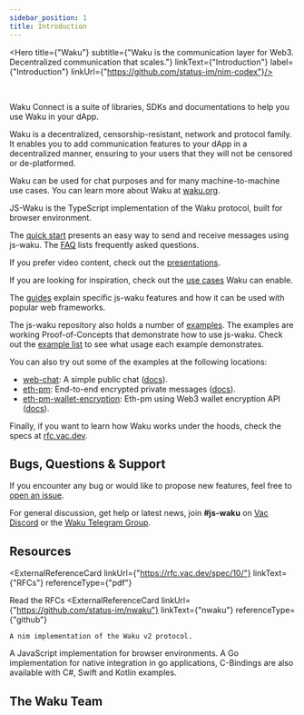 ```yaml
---
sidebar_position: 1
title: Introduction 
---
```



<Hero title={"Waku"}
      subtitle={"Waku is the communication layer for Web3. Decentralized communication that scales."}
      linkText={"Introduction"}
      label={"Introduction"}
      linkUrl={"https://github.com/status-im/nim-codex"}/>


<br />

Waku Connect is a suite of libraries, SDKs and documentations to help you use Waku in your dApp.

Waku is a decentralized, censorship-resistant, network and protocol family.
It enables you to add communication features to your dApp in a decentralized manner,
ensuring to your users that they will not be censored or de-platformed.

Waku can be used for chat purposes and for many machine-to-machine use cases.
You can learn more about Waku at [waku.org](https://waku.org).

JS-Waku is the TypeScript implementation of the Waku protocol,
built for browser environment.

The [quick start](/docs/quick_start/) presents an easy way to send and receive messages using js-waku.
The [FAQ](/docs/faq/) lists frequently asked questions.

If you prefer video content, check out the [presentations](/docs/presentations).

If you are looking for inspiration, check out the [use cases](/docs/use_cases) Waku can enable.

The [guides](/docs/guides) explain specific js-waku features
and how it can be used with popular web frameworks.

The js-waku repository also holds a number of [examples](https://github.com/status-im/js-waku/tree/main/examples).
The examples are working Proof-of-Concepts that demonstrate how to use js-waku.
Check out the [example list](/docs/examples/) to see what usage each example demonstrates.

You can also try out some of the examples at the following locations:

- [web-chat](https://js-waku.wakuconnect.dev/examples/web-chat): A simple public chat ([docs](/docs/examples/#web-chat-app)).
- [eth-pm](https://js-waku.wakuconnect.dev/examples/eth-pm): End-to-end encrypted private messages
  ([docs](/docs/examples/#ethereum-private-message-web-app)).
- [eth-pm-wallet-encryption](https://js-waku.wakuconnect.dev/examples/eth-pm-wallet-encryption): Eth-pm using Web3 wallet encryption API
  ([docs](/docs/examples/#ethereum-private-message-using-web3-wallet-encryption-api-web-app)).

Finally, if you want to learn how Waku works under the hoods, check the specs at [rfc.vac.dev](https://rfc.vac.dev/).

## Bugs, Questions & Support

If you encounter any bug or would like to propose new features, feel free to [open an issue](https://github.com/status-im/js-waku/issues/new/).

For general discussion, get help or latest news,
join **#js-waku** on [Vac Discord](https://discord.gg/j5pGbn7MHZ) or the [Waku Telegram Group](https://t.me/waku_org).

## Resources
<ExternalReferenceCard linkUrl={"https://rfc.vac.dev/spec/10/"}
                       linkText={"RFCs"}
                       referenceType={"pdf"}
>
   Read the RFCs 
</ExternalReferenceCard>
<ExternalReferenceCard linkUrl={"https://github.com/status-im/nwaku"}
                       linkText={"nwaku"}
                       referenceType={"github"}
>
    A nim implementation of the Waku v2 protocol.
</ExternalReferenceCard>
<ExternalReferenceCard linkUrl={"https://github.com/status-im/nwaku"}
                       linkText={"jswaku"}
                       referenceType={"github"}
>
   A JavaScript implementation for browser environments.
</ExternalReferenceCard>
<ExternalReferenceCard linkUrl={"https://github.com/status-im/go-waku"}
                       linkText={"go-waku"}
                       referenceType={"github"}
>
  A Go implementation for native integration in go applications, C-Bindings are also available with C#, Swift and Kotlin examples.  
</ExternalReferenceCard>

## The Waku Team
<TeamList/>
